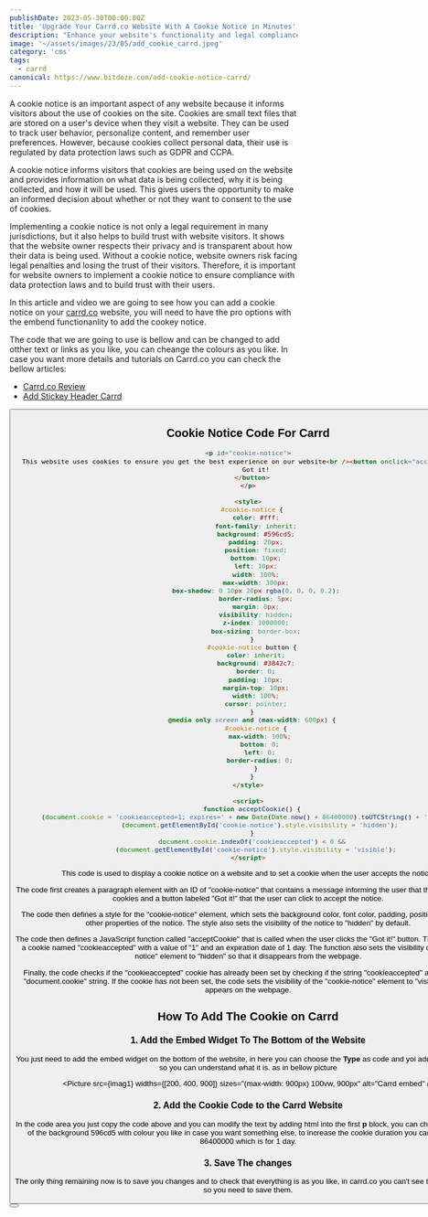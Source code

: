 ```yaml
---
publishDate: 2023-05-30T00:00:00Z
title: 'Upgrade Your Carrd.co Website With A Cookie Notice in Minutes'
description: "Enhance your website's functionality and legal compliance in just a few minutes with our easy-to-implement cookie notice code for Carrd.co."
image: '~/assets/images/23/05/add_cookie_carrd.jpeg'
category: 'cms'
tags:
  - carrd
canonical: https://www.bitdoze.com/add-cookie-notice-carrd/
---
```



A cookie notice is an important aspect of any website because it informs visitors about the use of cookies on the site. Cookies are small text files that are stored on a user's device when they visit a website. They can be used to track user behavior, personalize content, and remember user preferences. However, because cookies collect personal data, their use is regulated by data protection laws such as GDPR and CCPA.

A cookie notice informs visitors that cookies are being used on the website and provides information on what data is being collected, why it is being collected, and how it will be used. This gives users the opportunity to make an informed decision about whether or not they want to consent to the use of cookies.

Implementing a cookie notice is not only a legal requirement in many jurisdictions, but it also helps to build trust with website visitors. It shows that the website owner respects their privacy and is transparent about how their data is being used. Without a cookie notice, website owners risk facing legal penalties and losing the trust of their visitors. Therefore, it is important for website owners to implement a cookie notice to ensure compliance with data protection laws and to build trust with their users.

In this article and video we are going to see how you can add a cookie notice on your [carrd.co](https://go.bitdoze.com/carrd) website, you will need to have the pro options with the embend functionanlity to add the cookey notice.

The code that we are going to use is bellow and can be changed to add otther text or links as you like, you can cheange the colours as you like.
In case you want more details and tutorials on Carrd.co you can check the bellow articles:

- [Carrd.co Review](https://www.bitdoze.com/carrd-review/)
- [Add Stickey Header Carrd](https://www.bitdoze.com/add-stickey-header-carrd/)

<YouTubeEmbed
  url="https://www.youtube.com/embed/u3F19tG0hnE"
  label="Upgrade Your Carrd.co Website with A Cookie Notice in Minutes"
/>

<Button link="https:/go.bitdoze.com/carrd" text="Carrd.co" />

## Cookie Notice Code For Carrd

```html
<p id="cookie-notice">
  This website uses cookies to ensure you get the best experience on our website<br /><button onclick="acceptCookie();">
    Got it!
  </button>
</p>

<style>
  #cookie-notice {
    color: #fff;
    font-family: inherit;
    background: #596cd5;
    padding: 20px;
    position: fixed;
    bottom: 10px;
    left: 10px;
    width: 100%;
    max-width: 300px;
    box-shadow: 0 10px 20px rgba(0, 0, 0, 0.2);
    border-radius: 5px;
    margin: 0px;
    visibility: hidden;
    z-index: 1000000;
    box-sizing: border-box;
  }
  #cookie-notice button {
    color: inherit;
    background: #3842c7;
    border: 0;
    padding: 10px;
    margin-top: 10px;
    width: 100%;
    cursor: pointer;
  }
  @media only screen and (max-width: 600px) {
    #cookie-notice {
      max-width: 100%;
      bottom: 0;
      left: 0;
      border-radius: 0;
    }
  }
</style>

<script>
  function acceptCookie() {
    (document.cookie = 'cookieaccepted=1; expires=' + new Date(Date.now() + 86400000).toUTCString() + '; path=/'),
      (document.getElementById('cookie-notice').style.visibility = 'hidden');
  }
  document.cookie.indexOf('cookieaccepted') < 0 &&
    (document.getElementById('cookie-notice').style.visibility = 'visible');
</script>
```

This code is used to display a cookie notice on a website and to set a cookie when the user accepts the notice.

The code first creates a paragraph element with an ID of "cookie-notice" that contains a message informing the user that the website uses cookies and a button labeled "Got it!" that the user can click to accept the notice.

The code then defines a style for the "cookie-notice" element, which sets the background color, font color, padding, position, width, and other properties of the notice. The style also sets the visibility of the notice to "hidden" by default.

The code then defines a JavaScript function called "acceptCookie" that is called when the user clicks the "Got it!" button. The function sets a cookie named "cookieaccepted" with a value of "1" and an expiration date of 1 day. The function also sets the visibility of the "cookie-notice" element to "hidden" so that it disappears from the webpage.

Finally, the code checks if the "cookieaccepted" cookie has already been set by checking if the string "cookieaccepted" appears in the "document.cookie" string. If the cookie has not been set, the code sets the visibility of the "cookie-notice" element to "visible" so that it appears on the webpage.

## How To Add The Cookie on Carrd

### 1. Add the Embed Widget To The Bottom of the Website

You just need to add the embed widget on the bottom of the website, in here you can choose the **Type** as code and yoi add a **Label** name so you can understand what it is. as in bellow picture

<Picture src={imag1} widths={[200, 400, 900]} sizes="(max-width: 900px) 100vw, 900px" alt="Carrd embed" />

### 2. Add the Cookie Code to the Carrd Website

In the code area you just copy the code above and you can modify the text by adding html into the first **p** block, you can change the colour of the background 596cd5 with colour you like in case you want something else, to increase the cookie duration you can modify the 86400000 which is for 1 day.

### 3. Save The changes

The only thing remaining now is to save you changes and to check that everything is as you like, in carrd.co you can't see the changes live so you need to save them.

<Button link="https://go.bitdoze.com/carrd" text="Carrd.co" />
